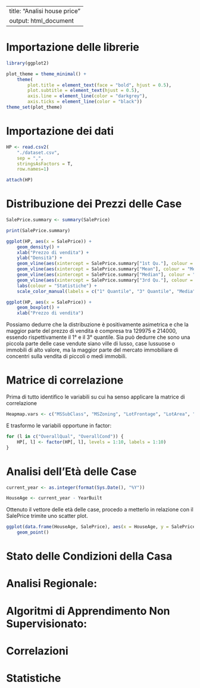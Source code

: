
---
title: "Analisi house price"
output: html_document
---

# Importazione delle librerie

``` r
library(ggplot2)

plot_theme = theme_minimal() +
    theme(
        plot.title = element_text(face = "bold", hjust = 0.5),
        plot.subtitle = element_text(hjust = 0.5),
        axis.line = element_line(color = "darkgrey"),
        axis.ticks = element_line(color = "black"))
theme_set(plot_theme)
```

# Importazione dei dati

``` r
HP <- read.csv2(
    "./dataset.csv",
    sep = ",", 
    stringsAsFactors = T,
    row.names=1)

attach(HP)
```

# Distribuzione dei Prezzi delle Case

```r
SalePrice.summary <- summary(SalePrice)

print(SalePrice.summary)
```

```r
ggplot(HP, aes(x = SalePrice)) +
    geom_density() +
    xlab("Prezzo di vendita") +
    ylab("Densità") +
    geom_vline(aes(xintercept = SalePrice.summary["1st Qu."], colour = "1° Quantile"), linetype = "dashed") +
    geom_vline(aes(xintercept = SalePrice.summary["Mean"], colour = "Media"), linetype = "dashed") +
    geom_vline(aes(xintercept = SalePrice.summary["Median"], colour = "Mediana"), linetype = "dashed") +
    geom_vline(aes(xintercept = SalePrice.summary["3rd Qu."], colour = "3° Quantile"), linetype = "dashed") +
    labs(colour = "Statistiche") +
    scale_color_manual(labels = c("1° Quantile", "3° Quantile", "Media", "Mediana"), values = c("green", "darkgreen", "red", "blue"))
```
```r
ggplot(HP, aes(x = SalePrice)) +
    geom_boxplot() +
    xlab("Prezzo di vendita")
```

Possiamo dedurre che la distribuzione è positivamente asimetrica e che la maggior parte del prezzo di vendita è compresa tra 129975 e 214000, essendo rispettivamente il 1° e il 3° quantile.
Sia può dedurre che sono una piccola parte delle case vendute siano ville di lusso, case lussuose o immobili di alto valore, ma la maggior parte del mercato immobiliare di concentri sulla vendita di piccoli o medi immobili.

# Matrice di correlazione

Prima di tutto identifico le variabili su cui ha senso applicare la matrice di correlazione
```r
Heapmap.vars <- c("MSSubClass", "MSZoning", "LotFrontage", "LotArea", "LotShape", "LotConfig", "Neighborhood", "BldgType", "HouseStyle", "OverallQual", "OverallCond", "YearBuilt", "YearRemodAdd", "Exterior1st", "ExterQual", "ExterCond", "Foundation", "BsmtQual", "BsmtCond", "BsmtExposure", "BsmtFinSF1", "BsmtFinSF2", "TotalBsmtSF", "HeatingQC", "X1stFlrSF", "X2ndFlrSF", "GrLivArea", "FullBath", "HalfBath", "BedroomAbvGr", "KitchenQual", "TotRmsAbvGrd", "GarageType", "GarageCars", "GarageArea", "GarageQual", "GarageCond", "OpenPorchSF", "EnclosedPorch", "ScreenPorch", "Fence", "MiscFeature", "MiscVal", "MoSold", "YrSold", "SalePrice")
```

E trasformo le variabili opportune in factor:
```r
for (l in c("OverallQual", "OverallCond")) {
    HP[, l] <- factor(HP[, l], levels = 1:10, labels = 1:10)
}
```

# Analisi dell'Età delle Case
<!--b) Esiste una relazione tra l'area e l'età della casa?
c) Confronto delle variabili indipendenti con ANOVA
d) Chi ha pagato di più in media per età -->

```r
current_year <- as.integer(format(Sys.Date(), "%Y"))

HouseAge <- current_year - YearBuilt

```

Ottenuto il vettore delle età delle case, procedo a metterlo in relazione con il SalePrice trimite uno scatter plot.

```r
ggplot(data.frame(HouseAge, SalePrice), aes(x = HouseAge, y = SalePrice)) +
    geom_point()
```


# Stato delle Condizioni della Casa
<!-- a) Trasformazione dello stato della casa in variabili categoriche
b) Condizioni della casa vs Prezzi
c) Impatto delle Ristrutturazioni sul Prezzo
d) Distribuzione dei Prezzi (Ristrutturata vs Non Ristrutturata) -->

# Analisi Regionale:
<!-- a) Costruzione di una tabella di contingenza
b) Prezzo medio della casa per regione
c) Prezzo medio per regione in base alle condizioni della casa -->

# Algoritmi di Apprendimento Non Supervisionato:
<!-- a) Esecuzione di Cluster Manualmente
b) Clustering con K-Means
c) Clustering Gerarchico -->

# Correlazioni
<!-- a) Correlazioni e Analisi Bivariata
b) Pre-elaborazione dei dati e utilizzo dei Pipeline -->

# Statistiche
<!-- a) Modelli Lineari e Termini
b) Gestione della Collinearità
c) Importanza dell'aggiunta dello stato di ristrutturazione al nostro modello
d) Gestione della Asimmetria
e) Utilizzo del nostro modello in una distribuzione simmetrica -->
